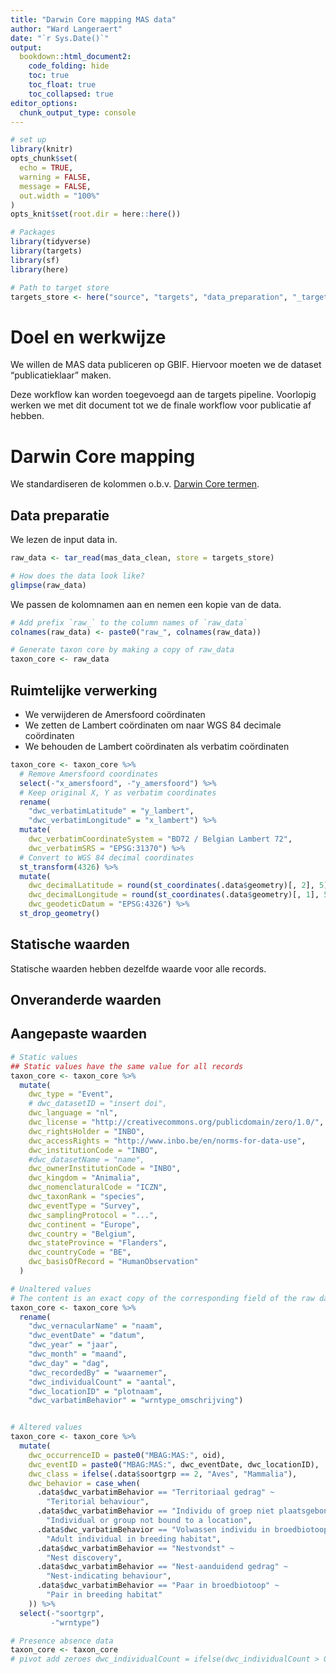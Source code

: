 ```yaml
---
title: "Darwin Core mapping MAS data"
author: "Ward Langeraert"
date: "`r Sys.Date()`"
output:
  bookdown::html_document2:
    code_folding: hide
    toc: true
    toc_float: true
    toc_collapsed: true
editor_options: 
  chunk_output_type: console
---
```


```r
# set up
library(knitr)
opts_chunk$set(
  echo = TRUE,
  warning = FALSE,
  message = FALSE,
  out.width = "100%"
)
opts_knit$set(root.dir = here::here())
```

```r
# Packages
library(tidyverse)
library(targets)
library(sf)
library(here)

# Path to target store
targets_store <- here("source", "targets", "data_preparation", "_targets")
```

# Doel en werkwijze

We willen de MAS data publiceren op GBIF.
Hiervoor moeten we de dataset "publicatieklaar" maken.

Deze workflow kan worden toegevoegd aan de targets pipeline.
Voorlopig werken we met dit document tot we de finale workflow voor publicatie af hebben.

# Darwin Core mapping

We standardiseren de kolommen o.b.v. [Darwin Core termen](https://dwc.tdwg.org/terms/).

## Data preparatie

We lezen de input data in.

```r
raw_data <- tar_read(mas_data_clean, store = targets_store)

# How does the data look like?
glimpse(raw_data)
```

We passen de kolomnamen aan en nemen een kopie van de data.

```r
# Add prefix `raw_` to the column names of `raw_data`
colnames(raw_data) <- paste0("raw_", colnames(raw_data))

# Generate taxon core by making a copy of raw_data
taxon_core <- raw_data 
```

## Ruimtelijke verwerking

- We verwijderen de Amersfoord coördinaten
- We zetten de Lambert coördinaten om naar WGS 84 decimale coördinaten
- We behouden de Lambert coördinaten als verbatim coördinaten

```r
taxon_core <- taxon_core %>%
  # Remove Amersfoord coordinates
  select(-"x_amersfoord", -"y_amersfoord") %>%
  # Keep original X, Y as verbatim coordinates
  rename(
    "dwc_verbatimLatitude" = "y_lambert",
    "dwc_verbatimLongitude" = "x_lambert") %>%
  mutate(
    dwc_verbatimCoordinateSystem = "BD72 / Belgian Lambert 72",
    dwc_verbatimSRS = "EPSG:31370") %>%
  # Convert to WGS 84 decimal coordinates
  st_transform(4326) %>%
  mutate(
    dwc_decimalLatitude = round(st_coordinates(.data$geometry)[, 2], 5),
    dwc_decimalLongitude = round(st_coordinates(.data$geometry)[, 1], 5),
    dwc_geodeticDatum = "EPSG:4326") %>%
  st_drop_geometry()
```

## Statische waarden

Statische waarden hebben dezelfde waarde voor alle records.

## Onveranderde waarden

## Aangepaste waarden

```r


# Static values
## Static values have the same value for all records
taxon_core <- taxon_core %>%
  mutate(
    dwc_type = "Event",
    # dwc_datasetID = "insert doi",
    dwc_language = "nl",
    dwc_license = "http://creativecommons.org/publicdomain/zero/1.0/",
    dwc_rightsHolder = "INBO",
    dwc_accessRights = "http://www.inbo.be/en/norms-for-data-use",
    dwc_institutionCode = "INBO",
    #dwc_datasetName = "name",
    dwc_ownerInstitutionCode = "INBO",
    dwc_kingdom = "Animalia",
    dwc_nomenclaturalCode = "ICZN",
    dwc_taxonRank = "species",
    dwc_eventType = "Survey",
    dwc_samplingProtocol = "...",
    dwc_continent = "Europe",
    dwc_country = "Belgium",
    dwc_stateProvince = "Flanders",
    dwc_countryCode = "BE",
    dwc_basisOfRecord = "HumanObservation"
  )

# Unaltered values
# The content is an exact copy of the corresponding field of the raw data
taxon_core <- taxon_core %>%
  rename(
    "dwc_vernacularName" = "naam",
    "dwc_eventDate" = "datum",
    "dwc_year" = "jaar",
    "dwc_month" = "maand",
    "dwc_day" = "dag",
    "dwc_recordedBy" = "waarnemer",
    "dwc_individualCount" = "aantal",
    "dwc_locationID" = "plotnaam",
    "dwc_varbatimBehavior" = "wrntype_omschrijving")


# Altered values
taxon_core <- taxon_core %>%
  mutate(
    dwc_occurrenceID = paste0("MBAG:MAS:", oid),
    dwc_eventID = paste0("MBAG:MAS:", dwc_eventDate, dwc_locationID),
    dwc_class = ifelse(.data$soortgrp == 2, "Aves", "Mammalia"),
    dwc_behavior = case_when(
      .data$dwc_varbatimBehavior == "Territoriaal gedrag" ~
        "Teritorial behaviour",
      .data$dwc_varbatimBehavior == "Individu of groep niet plaatsgebonden" ~
        "Individual or group not bound to a location",
      .data$dwc_varbatimBehavior == "Volwassen individu in broedbiotoop" ~
        "Adult individual in breeding habitat",
      .data$dwc_varbatimBehavior == "Nestvondst" ~
        "Nest discovery",
      .data$dwc_varbatimBehavior == "Nest-aanduidend gedrag" ~
        "Nest-indicating behaviour",
      .data$dwc_varbatimBehavior == "Paar in broedbiotoop" ~
        "Pair in breeding habitat"
    )) %>%
  select(-"soortgrp",
         -"wrntype")

# Presence absence data
taxon_core <- taxon_core
# pivot add zeroes dwc_individualCount = ifelse(dwc_individualCount > 0, "Present", "Absent")
```

